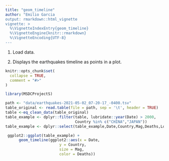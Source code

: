 ---
title: "geom_timeline"
author: "Emilio Garcia
output: rmarkdown::html_vignette
vignette: >
  %\VignetteIndexEntry{geom_timeline}
  %\VignetteEngine{knitr::rmarkdown}
  %\VignetteEncoding{UTF-8}
---

1. Load data.

2. Displays the earthquakes timeline as points in a plot.

```{r, include = FALSE}
knitr::opts_chunk$set(
  collapse = TRUE,
  comment = "#>"
)
```

```{r setup}
library(MSDCProjectS)
```


```{r}
path <- "data/earthquakes-2021-05-02_07-20-17_-0400.tsv"
table_original <- read.table(file = path, sep = '\t', header = TRUE)
table <-eq_clean_data(table_original)
table_example <- dplyr::filter(table, lubridate::year(Date) > 2000,
                               Country %in% c("CHINA","JAPAN"))
table_example <- dplyr::select(table_example,Date,Country,Mag,Deaths,Location.Name)
```


```{r}
 ggplot2::ggplot(table_example) +
      geom_timeline(ggplot2::aes(x = Date,
                        y = Country,
                        size = Mag,
                        color = Deaths))
```



